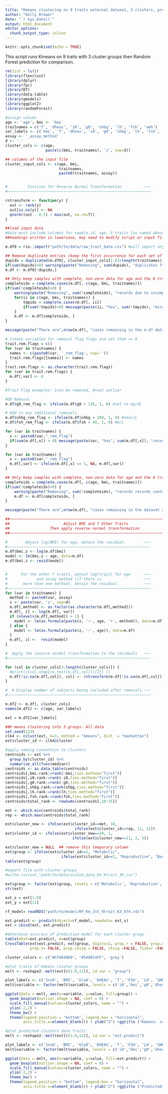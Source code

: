 ---
title: "Kmeans clustering on 9 traits external dataset, 3 clusters, prediction using 874 Registry Random Forest model"
author: "Kelly Brewer"
date: "`r Sys.Date()`"
output: html_document
editor_options: 
  chunk_output_type: inline
---

```{r setup, include=FALSE}
knitr::opts_chunk$set(echo = TRUE)
```

This script runs Kmeans on 9 traits with 3 cluster groups then Random Forest prediction for comparison. 

```{r read data, echo=FALSE, warning=FALSE, error=FALSE, message=FALSE,}
rm(list = ls())
library(flexclust)
library(dplyr)
library(fpc)
library(DT)
library(data.table)
library(gmodels)
library(ggplot2)
library(randomForest)

#assign values
age <- 'age'; bmi <- 'bmi'
traitnames = c('T', 'dheas', 'i0', 'g0', 'shbg', 'lh', 'fsh', 'amh')
var_labels <- c('bmi', 'T', 'dheas', 'i0', 'g0', 'shbg', 'lh', 'fsh', 'amh')
assay <- '_assay_method'
d <- '.'
cluster_cols <- c(age,
                  paste(c(bmi, traitnames), 'z', sep=d))

## columns of the input file
cluster_input_cols <- c(age, bmi,
                        traitnames,
                        paste0(traitnames, assay))


#         Function for Reverse Normal Transformation          ~~~
#~~~~~~~~~~~~~~~~~~~~~~~~~~~~~~~~~~~~~~~~~~~~~~~~~~~~~~~~~~~~~~~~

rntransform <- function(y) {
  out <- rank(y)
  out[is.na(y)] <- NA
  qnorm((out - 0.5) / max(out, na.rm=T))
}

##load input data
#data must include columns for sample_id, age, 9 traits (as named above) and assay method code (heading as "g0_assay_method")
##headings written in lowercase, may need to modify script or input file

m.df0 = rio::import("path/to/data/raw_trait_data.csv") #will import any file type (.csv, .txt, etc), if file not tab-delimited, may have to modify script
```

```{r clean data, echo=FALSE}

## Remove duplicate entries (keep the first occurrence for each set of duplicates)
dupidx = duplicated(m.df0[, cluster_input_cols[1:(3+length(traitnames))]])
if(sum(dupidx)>0) warning(paste("Removing", sum(dupidx), "duplicates from data"))
m.df <- m.df0[!dupidx,]

## Only keep samples with complete, non-zero data for age and the 8 traits
completeidx = complete.cases(m.df[, c(age, bmi, traitnames)])
if(sum(!completeidx)>0) {
    warning(paste("Removing", sum(!completeidx), "records due to incomplete data"))
    for(ii in c(age, bmi, traitnames)) {
        tmpidx = complete.cases(m.df[, ii])
        if(sum(!tmpidx)>0) message(paste(ii, "has", sum(!tmpidx), "missing records"))
    }
    m.df <- m.df[completeidx, ]
}

message(paste("There are",nrow(m.df), "cases remaining in the m.df dataset after removal of incomplete cases. "))

# Create variables for removal flag flags and set them == 0
trait.rem.flags = c()
for (var in traitnames) {
  names <- c(paste0(var, '_rem_flag', sep=''))
  trait.rem.flags[[names]] <- names
}
trait.rem.flags <- as.character(trait.rem.flags)
for (var in trait.rem.flags) {
  m.df[,var] <- 0
}

#Trait Flag examples: 1=to be removed, 0=not outlier

#G0 Removal
m.df$g0_rem_flag <- ifelse(m.df$g0 > 126, 1, 0) #set to mg/dL

# Add in any additional removals
m.df$shbg_rem_flag <- ifelse(m.df$shbg > 200, 1, 0) #nmol/L
m.df$fsh_rem_flag <- ifelse(m.df$fsh > 40, 1, 0) #U/L

for (var in traitnames) {
  x <- paste0(var,"_rem_flag")
  if(sum(m.df[,x]) > 0) message(paste(var, "has", sum(m.df[,x]), "records removed as outliers."))
}

for (var in traitnames) {
  x <- paste0(var,"_rem_flag")
  m.df[,var] <- ifelse(m.df[,x] == 1, NA, m.df[,var])
}

## Only keep samples with complete, non-zero data for age and the 8 traits
completeidx = complete.cases(m.df[, c(age, bmi, traitnames)])
if(sum(!completeidx)>0) {
    warning(paste("Removing", sum(!completeidx), "records records containing outliers.  "))
    m.df <- m.df[completeidx, ]
}

message(paste("There are",nrow(m.df), "cases remaining in the dataset after outliers were removed.  "))

```


```{r adjust_normalize, eval=TRUE, echo=FALSE, error=FALSE, message=TRUE}
##~~~~~~~~~~~~~~~~~~~~~~~~~~~~~~~~~~~~~~~~~~~~~~~~~~~~~~~~~~~~~~~~~~~~~~~~~~~~~~
##                        Adjust BMI and 7 Other Traits                     ----
##                  Then apply reverse normal transformation                ----
##~~~~~~~~~~~~~~~~~~~~~~~~~~~~~~~~~~~~~~~~~~~~~~~~~~~~~~~~~~~~~~~~~~~~~~~~~~~~~~

#        Adjust log(BMI) for age, obtain the residual.        ~~~
#~~~~~~~~~~~~~~~~~~~~~~~~~~~~~~~~~~~~~~~~~~~~~~~~~~~~~~~~~~~~~~~~
m.df$bmi.z <- log(m.df$bmi)
model <- lm(bmi.z ~ age, data=m.df)
m.df$bmi.z <- resid(model)


#      For the other 7 traits, adjust log(trait) for age      ~~~
#             and assay method (if there is                   ~~~
#       more than one method), obtain the residual.           ~~~
#~~~~~~~~~~~~~~~~~~~~~~~~~~~~~~~~~~~~~~~~~~~~~~~~~~~~~~~~~~~~~~~~
for (var in traitnames) {
  method <- paste0(var, assay)
  z <- paste(var, 'z', sep=d)
  m.df[,method] <- as.factor(as.character(m.df[,method]))
  m.df[, z] <- log(m.df[, var])
  if (nlevels(m.df[,method]) > 1) {
    model <- lm(as.formula(paste(z, '~', age, '+', method)), data=m.df)
  } else {
    model <- lm(as.formula(paste(z, '~', age)), data=m.df)
  }
  m.df[, z] <-  resid(model)
}

#  Apply the inverse normal transformation to the residuals   ~~~
#~~~~~~~~~~~~~~~~~~~~~~~~~~~~~~~~~~~~~~~~~~~~~~~~~~~~~~~~~~~~~~~~

for (col in cluster_cols[3:length(cluster_cols)]) {
  #print(c(col,shapiro.test(m.df[,col])[[2]] ))
  m.df[!is.na(m.df[,col]), col] <- rntransform(m.df[!is.na(m.df[,col]), col])
}
```

```{r create_clust_df, eval=TRUE, echo=FALSE, error=FALSE, message=TRUE}

#  # Display number of subjects being included after removals ~~~
#~~~~~~~~~~~~~~~~~~~~~~~~~~~~~~~~~~~~~~~~~~~~~~~~~~~~~~~~~~~~~~~~

m.df2 <- m.df[, cluster_cols]
names(m.df2) <- c(age, var_labels)

ext = m.df2[var_labels]
```

``` {r Kmeans on data, echo=FALSE}

##K-means clustering into 3 groups- All data
set.seed(123)
clk4 <- cclust(ext, k=3, method = "kmeans", dist  = "manhattan")
ext$cluster_id <- clk4@cluster

#apply naming convention to clusters
centroids <- ext %>%
  group_by(cluster_id) %>%
  summarise_all(funs(median))
centroids <- as.data.table(centroids)
centroids[,bmi.rank:=rank(-bmi,ties.method="first")]
centroids[,i0.rank:=rank(-i0,ties.method="first")]
centroids[,g0.rank:=rank(-g0,ties.method="first")]
centroids[,shbg.rank:=rank(shbg,ties.method="first")]
centroids[,lh.rank:=rank(lh,ties.method="first")]
centroids[,fsh.rank:=rank(fsh,ties.method="first")]
centroids$total_rank <- rowSums(centroids[,10:15])

met <- which.min(centroids$total_rank)
rep <- which.max(centroids$total_rank)

ext$cluster_new <- ifelse(ext$cluster_id==met, 10,
                               ifelse(ext$cluster_id==rep, 11, 12))
ext$cluster_id <- ifelse(ext$cluster_new==10, 1,
                              ifelse(ext$cluster_new==11, 2, 3))

ext$cluster_new = NULL  ## remove this temporary column
ext$group <- ifelse(ext$cluster_id==1, "Metabolic",
                         ifelse(ext$cluster_id==2, "Reproductive", "Background"))
table(ext$group)

#export file with cluster groups
#write.csv(ext,"path/to/data/scaled_data_Km_9trait_3K.csv")

ext$group <- factor(ext$group, levels = c('Metabolic', 'Reproductive', 'Background'))
str(ext)
```

```{r predict clusters on x and compare to y, echo=FALSE}
ext_x = ext[1:9] 
ext_y = ext[11]

rf_model= readRDS("path/to/model/RF_Km_Int_9trait_K3_874.rds")

ext.predict <- predict(object=rf_model, newdata= ext_x)
ext = cbind(ext, ext.predict)

#determine accuracy of prediction model for each cluster group
table(mhat=ext.predict, m=ext$group)
CrossTable(ext$ext.predict, ext$group, digits=2, prop.r = FALSE, prop.c =TRUE,
           prop.t= FALSE, prop.chisq = FALSE, chisq =FALSE, fisher =FALSE, missing.include=FALSE)
```

```{r plot data, echo=FALSE}
cluster_colors <- c("#CF4D40D9", "#5480C4FF", 'grey') 

#plot traits of Kmeans cluster groups
melt <- reshape2::melt(ext[c(1:9,11)], id.var = "group")

plot_labels <- c('Ins0', 'BMI', 'Glu0', 'DHEAS', 'T', 'FSH', 'LH', 'SHBG', 'AMH')
melt$variable <- factor(melt$variable, levels = c('i0','bmi','g0','dheas', 'T','fsh','lh', 'shbg', 'amh'))

ggplot(data = melt, aes(x=variable, y=value, fill=group)) + 
  geom_boxplot(outlier.shape = NA, coef = 0) +
  scale_fill_manual(values=cluster_colors, name = "") +
  ylim(-2,2) +
  theme_bw() +
  theme(legend.position = "bottom", legend.box = "horizontal", 
        axis.title.x=element_blank()) + ylab("Z") +ggtitle ("Kmeans- scaled- 9 traits")

#plot predicted clusters data traits
melt <- reshape2::melt(ext[c(1:9,12)], id.var = "ext.predict")

plot_labels <- c('Ins0', 'BMI', 'Glu0', 'DHEAS', 'T', 'FSH', 'LH', 'SHBG', 'AMH')
melt$variable <- factor(melt$variable, levels = c('i0','bmi','g0','dheas', 'T','fsh','lh', 'shbg', 'amh'))

ggplot(data = melt, aes(x=variable, y=value, fill=ext.predict)) + 
  geom_boxplot(outlier.shape = NA, coef = 0) +
  scale_fill_manual(values=cluster_colors, name = "") +
  ylim(-2,2) +
  theme_bw() +
  theme(legend.position = "bottom", legend.box = "horizontal", 
        axis.title.x=element_blank()) + ylab("Z") +ggtitle ("Predicted Data")
```
